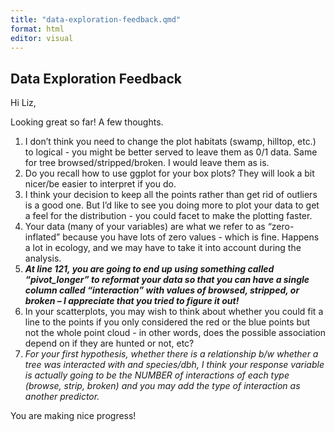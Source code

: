 ```yaml
---
title: "data-exploration-feedback.qmd"
format: html
editor: visual
---
```


## Data Exploration Feedback

Hi Liz,

Looking great so far! A few thoughts.

1.  I don't think you need to change the plot habitats (swamp, hilltop, etc.) to logical - you might be better served to leave them as 0/1 data. Same for tree browsed/stripped/broken. I would leave them as is.
2.  Do you recall how to use ggplot for your box plots? They will look a bit nicer/be easier to interpret if you do.
3.  I think your decision to keep all the points rather than get rid of outliers is a good one. But I'd like to see you doing more to plot your data to get a feel for the distribution - you could facet to make the plotting faster.
4.  Your data (many of your variables) are what we refer to as "zero-inflated" because you have lots of zero values - which is fine. Happens a lot in ecology, and we may have to take it into account during the analysis.
5.  ***At line 121, you are going to end up using something called "pivot_longer" to reformat your data so that you can have a single column called "interaction" with values of browsed, stripped, or broken – I appreciate that you tried to figure it out!***
6.  In your scatterplots, you may wish to think about whether you could fit a line to the points if you only considered the red or the blue points but not the whole point cloud - in other words, does the possible association depend on if they are hunted or not, etc?
7.  *For your first hypothesis, whether there is a relationship b/w whether a tree was interacted with and species/dbh, I think your response variable is actually going to be the NUMBER of interactions of each type (browse, strip, broken) and you may add the type of interaction as another predictor.*

You are making nice progress!
